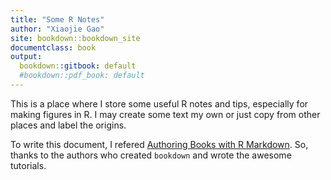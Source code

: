 ```yaml
---
title: "Some R Notes"
author: "Xiaojie Gao"
site: bookdown::bookdown_site
documentclass: book
output:
  bookdown::gitbook: default
  #bookdown::pdf_book: default
---
```


This is a place where I store some useful R notes and tips, especially for making figures in R. I may create some text my own or just copy from other places and label the origins. 

To write this document, I refered [Authoring Books with R Markdown](https://bookdown.org/yihui/bookdown/markdown-extensions-by-bookdown.html). So, thanks to the authors who created `bookdown` and wrote the awesome tutorials.